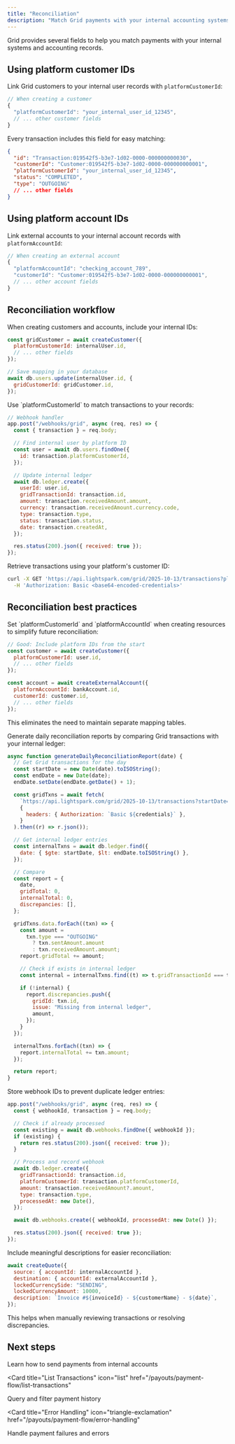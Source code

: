 ```yaml
---
title: "Reconciliation"
description: "Match Grid payments with your internal accounting systems using platform IDs and references"
---
```


Grid provides several fields to help you match payments with your internal systems and accounting records.

## Using platform customer IDs

Link Grid customers to your internal user records with `platformCustomerId`:

```javascript
// When creating a customer
{
  "platformCustomerId": "your_internal_user_id_12345",
  // ... other customer fields
}
```

Every transaction includes this field for easy matching:

```json
{
  "id": "Transaction:019542f5-b3e7-1d02-0000-000000000030",
  "customerId": "Customer:019542f5-b3e7-1d02-0000-000000000001",
  "platformCustomerId": "your_internal_user_id_12345",
  "status": "COMPLETED",
  "type": "OUTGOING"
  // ... other fields
}
```

## Using platform account IDs

Link external accounts to your internal account records with `platformAccountId`:

```javascript
// When creating an external account
{
  "platformAccountId": "checking_account_789",
  "customerId": "Customer:019542f5-b3e7-1d02-0000-000000000001",
  // ... other account fields
}
```

## Reconciliation workflow

<Steps>
<Step title="Store platform IDs">
When creating customers and accounts, include your internal IDs:

```javascript
const gridCustomer = await createCustomer({
  platformCustomerId: internalUser.id,
  // ... other fields
});

// Save mapping in your database
await db.users.update(internalUser.id, {
  gridCustomerId: gridCustomer.id,
});
```

</Step>

<Step title="Match transactions">
Use `platformCustomerId` to match transactions to your records:

```javascript
// Webhook handler
app.post("/webhooks/grid", async (req, res) => {
  const { transaction } = req.body;

  // Find internal user by platform ID
  const user = await db.users.findOne({
    id: transaction.platformCustomerId,
  });

  // Update internal ledger
  await db.ledger.create({
    userId: user.id,
    gridTransactionId: transaction.id,
    amount: transaction.receivedAmount.amount,
    currency: transaction.receivedAmount.currency.code,
    type: transaction.type,
    status: transaction.status,
    date: transaction.createdAt,
  });

  res.status(200).json({ received: true });
});
```

</Step>

<Step title="Query by platform ID">
Retrieve transactions using your platform's customer ID:

```bash
curl -X GET 'https://api.lightspark.com/grid/2025-10-13/transactions?platformCustomerId=your_internal_user_id_12345' \
  -H 'Authorization: Basic <base64-encoded-credentials>'
```

</Step>
</Steps>

## Reconciliation best practices

<AccordionGroup>
<Accordion title="Always include platform IDs">
Set `platformCustomerId` and `platformAccountId` when creating resources to simplify future reconciliation:

```javascript
// Good: Include platform IDs from the start
const customer = await createCustomer({
  platformCustomerId: user.id,
  // ... other fields
});

const account = await createExternalAccount({
  platformAccountId: bankAccount.id,
  customerId: customer.id,
  // ... other fields
});
```

This eliminates the need to maintain separate mapping tables.

</Accordion>

<Accordion title="Build a reconciliation report">
Generate daily reconciliation reports by comparing Grid transactions with your internal ledger:

```javascript
async function generateDailyReconciliationReport(date) {
  // Get Grid transactions for the day
  const startDate = new Date(date).toISOString();
  const endDate = new Date(date);
  endDate.setDate(endDate.getDate() + 1);

  const gridTxns = await fetch(
    `https://api.lightspark.com/grid/2025-10-13/transactions?startDate=${startDate}&endDate=${endDate.toISOString()}&status=COMPLETED`,
    {
      headers: { Authorization: `Basic ${credentials}` },
    }
  ).then((r) => r.json());

  // Get internal ledger entries
  const internalTxns = await db.ledger.find({
    date: { $gte: startDate, $lt: endDate.toISOString() },
  });

  // Compare
  const report = {
    date,
    gridTotal: 0,
    internalTotal: 0,
    discrepancies: [],
  };

  gridTxns.data.forEach((txn) => {
    const amount =
      txn.type === "OUTGOING"
        ? txn.sentAmount.amount
        : txn.receivedAmount.amount;
    report.gridTotal += amount;

    // Check if exists in internal ledger
    const internal = internalTxns.find((t) => t.gridTransactionId === txn.id);

    if (!internal) {
      report.discrepancies.push({
        gridId: txn.id,
        issue: "Missing from internal ledger",
        amount,
      });
    }
  });

  internalTxns.forEach((txn) => {
    report.internalTotal += txn.amount;
  });

  return report;
}
```

</Accordion>

<Accordion title="Handle webhook idempotency">
Store webhook IDs to prevent duplicate ledger entries:

```javascript
app.post("/webhooks/grid", async (req, res) => {
  const { webhookId, transaction } = req.body;

  // Check if already processed
  const existing = await db.webhooks.findOne({ webhookId });
  if (existing) {
    return res.status(200).json({ received: true });
  }

  // Process and record webhook
  await db.ledger.create({
    gridTransactionId: transaction.id,
    platformCustomerId: transaction.platformCustomerId,
    amount: transaction.receivedAmount?.amount,
    type: transaction.type,
    processedAt: new Date(),
  });

  await db.webhooks.create({ webhookId, processedAt: new Date() });

  res.status(200).json({ received: true });
});
```

</Accordion>

<Accordion title="Use transaction descriptions">
Include meaningful descriptions for easier reconciliation:

```javascript
await createQuote({
  source: { accountId: internalAccountId },
  destination: { accountId: externalAccountId },
  lockedCurrencySide: "SENDING",
  lockedCurrencyAmount: 10000,
  description: `Invoice #${invoiceId} - ${customerName} - ${date}`,
});
```

This helps when manually reviewing transactions or resolving discrepancies.

</Accordion>
</AccordionGroup>

## Next steps

<CardGroup cols={2}>
<Card title="Send Payments" icon="paper-plane" href="/payouts/payment-flow/send-payment">
  Learn how to send payments from internal accounts
</Card>

<Card
  title="List Transactions"
  icon="list"
  href="/payouts/payment-flow/list-transactions"
>
  Query and filter payment history
</Card>

<Card
  title="Error Handling"
  icon="triangle-exclamation"
  href="/payouts/payment-flow/error-handling"
>
  Handle payment failures and errors
</Card>
</CardGroup>
